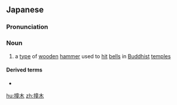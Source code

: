 ==Japanese==
{{ja-kanjitab|しゅ|もく|yomi=o}}

===Pronunciation===
{{ja-pron|acc=h|y=o|しゅもく}}

===Noun===
{{ja-noun|しゅもく}}

# a [[type]] of [[wooden]] [[hammer]] used to [[hit]] [[bell]]s in [[Buddhist]] [[temple]]s

====Derived terms====
* {{ja-r|撞%木%鮫|シュ%モク%ザメ}}

{{topics|ja|Tools|Buddhism|sort=しゅもく}}

[[hu:撞木]]
[[zh:撞木]]